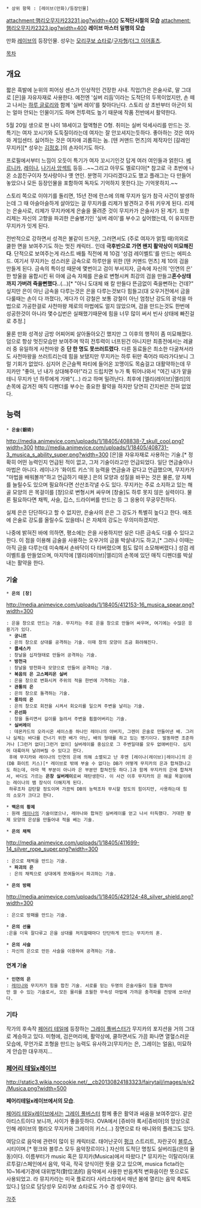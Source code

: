  * 상위 항목 : [레이브(만화)/등장인물]

attachment:햄리오무지카23231.jpg?width=400
'''도적단시절의 모습'''
attachment:햄리오무지카2323.jpg?width=400
'''레이브 마스터 일행의 모습'''

만화 [[레이브]]의 등장인물.
성우는 [[모리쿠보 쇼타로]]/[[구자형]]/[[더그 이어홀츠]].

[[목차]]
== 개요 ==
짧은 흑발에 눈위의 피어싱 센스가 인상적인 건장한 사내. 직업(?)은 은술사로, 말 그대로 [은]을 자유자재로 사용한다. 예전엔 '실버 리듬'이라는 도적단의 두목이었지만, 손 떼고 나서는 [[하루 글로리]]와 함께 '실버 레이'를 찾아다닌다. 스토리 상 초반부터 아군이 되는 얼마 안되는 인물이기도 하며 전투력도 높기 때문에 작품 전반에서 활약한다.

5월 20일 생으로 현 나이 18세이고 혈액형은 O형. 취미는 실버 악세사리를 만드는 것. 특기는 여자 꼬시기와 도둑질이라는데 여자는 잘 안꼬셔지는듯하다. 좋아하는 것은 여자와 게임센터. 싫어하는 것은 여자애 괴롭히는 놈. [텐 커맨드 먼츠]의 제작자인 [갈레인 무지카][* 성우는 [[김정호]].]의 손자이기도 하다.

프로필에서부터 느낌이 오듯이 특기가 여자 꼬시기인것 답게 여러 여인들과 얽힌다. [[베르니카(레이브)|베르니카]], [[레이나(레이브)|레이나]], [[나기사 앙섹트]] 등등...~~그리고 아무도 멜로디아[* 참고로 극 초반에 나온 소꿉친구이자 첫사랑이나 옛 연인. 분명히 기다리겠다고도 했고 플래그는 다 만들어 놓았으나 모든 등장인물을 포함하여 독자도 기억하지 못한다.]는 기억못하지.~~

스토리 쪽으로 이야기를 돌리면, 15년 전에 란스에 의해 무지카 일가 참극 사건이 발생하는데 그 때 아슬아슬하게 살아있는 걸 무지카를 리제가 발견하고 주워 키우게 된다. 리제는 은술사로, 리제가 무지카에게 은술을 물려준 것이 무지카가 은술사가 된 계기. 또한 리제는 자신의 고향을 파괴한 은술병기인 '실버 레이'를 부수고 싶어했는데, 이 유지또한 무지카가 잇게 된다. 

전반적으로 강하면서 성격은 불같이 뜨거운, 그러면서도 (주로 여자가 얽힐 때)의외로 쿨한 면을 보여주기도 하는 멋진 캐릭터.. 인데 '''극후반으로 가면 왠지 활약상이 미묘해진다'''. 단적으로 보여주는게 라스트 배틀 직전에 제 10검 '성검 레이벨트'를 만드는 에피소드. 여기서 무지카는 성스러운 금속으로 하루만을 위한 [텐 커맨드 먼츠] 제 10의 검을 만들게 된다. 금속의 특이성 때문에 몇번이고 검이 부서지자, 금속에 자신의 '인연의 은' 한 방울을 융합시킨 뒤 아예 금속 자체를 은술로 변형시켜 최강의 검을 만들고'''혼수상태까지 가버려 죽을뻔했다.'''.(...)[* "아니 도대체 왜 칼 만들다 뜬금없이 죽을뻔하는 건데?" 싶지만 은이 아닌 금속을 다루는것은 은을 다루는것보다 힘들고(대 오우거전에서 금을 다룰때는 손이 다 까졌다), 게다가 이 강철은 보통 강철이 아닌 엄청난 강도의 광석을 마법으로 가공한걸로 사천마왕 제로의 마법에도 얼지 않았으며, 검을 만드는것도 한번에 성공한것이 아니라 몇수십번은 실패했기때문에 힘을 너무 많이 써서 빈사 상태에 빠진걸로 추정.]

물론 만화 성격상 금방 어찌어찌 살아돌아오긴 했지만 그 이후의 행적이 좀 미묘해졌다. 덤으로 항상 멋진모습만 보여주며 딱히 전투력이 너프된건 아니지만 최종전에서는 레귤러 중 유일하게 사천마왕 중 '''단 한 명도 못쓰러트렸다'''. 다른 동료들은 최소한 다굴쳐서라도 사천마왕을 쓰러트리는데 힘을 보탰지만 무지카는 하루 뒤만 죽어라 따라가다보니 그럴 기회가 없었다. 심지어 은근슬쩍 파티에 들어온 꼬맹이도 목숨걸고 대활약하는데 무지카만 "좋아, 넌 내가 상대해주마!"라고 드립치면 누가 툭 튀어나와서 "여긴 내가 맡을테니 무지카 넌 하루에게 가봐"(...) 라고 하며 밀려난다. 최후에 [엘리(레이브)|엘리]의 손목에 감겨진 매직 디펜더를 부수는 중요한 활약을 하지만 당연히 간지씬은 전혀 없었다.

== 능력 ==
 * '''은술(銀術)'''
http://media.animevice.com/uploads/1/18405/408838-7_skull_cool.png?width=300
http://media.animevice.com/uploads/1/18405/408731-3_musica_s_ability_super.png?width=300
[은]을 자유자재로 사용하는 기술.[* 정확히 어떤 능력인지 언급된 적이 없고, 그저 기술이라고만 언급되었다. 일단 연금술이나 마법은 아니다. 레이나가 '화이트 키스'의 능력을 연금술과 같다고 언급했으며, 무지카가 "마법을 배워볼까"하고 언급하기 때문.] 은의 모양과 성질을 바꾸는 것은 물론, 양 자체를 늘릴수도 있으며 필요하다면 산산조각낼 수도 있다. 무지카는 주로 소지하고 있는 해골 모양의 은 목걸이를 [창]으로 변형시켜 싸우며 [창술]도 하루 못지 않은 실력이다. 물론 필요하다면 채찍, 사슬, 깁스, 드라이버를 만드는 등 그 응용이 무궁무진하다.

실제 은은 단단하다고 할 수 없지만, 은술사의 은은 그 강도가 특별히 높다고 한다. 애초에 은술로 강도를 올릴수도 있을테니 은 자체의 강도는 무의미하겠지만.

나중에 밝혀진 바에 의하면, 평소에는 은을 사용하지만 실은 다른 금속도 다룰 수 있다고 한다. 이 점을 이용해 금술을 사용하는 오우거의 금을 박살내기도 하고,[* 그러나 이때는 아직 금을 다루는데 미숙해서 손바닥이 다 타버렸으며 힘도 많이 소모해버렸다.] 성검 레이벨트를 만들었으며, 마지막에 [엘리(레이브)|엘리]의 손목에 있던 매직 디펜더를 박살내는 활약을 한다.

=== 기술 ===
 * '''은의 [창]'''
http://media.animevice.com/uploads/1/18405/412153-16_musica_spear.png?width=300
 : 은을 창으로 만드는 기술. 무지카는 주로 은을 창으로 만들어 싸우며, 여기에는 수많은 응용기가 있다.
  * '''궁니르'''
  : 은의 창으로 상대를 공격하는 기술. 이때 창의 모양이 조금 화려해진다. 
  * '''콜세스카'''
  : 창날을 십자형태로 만들어 공격하는 기술.
  * '''방천극'''
  : 창날을 방천화극 모양으로 만들어 공격하는 기술.
  * '''복음의 은 고스페리온 실버'''
  : 은을 창으로 변화시켜 주위의 적을 한번에 가격하는 기술.
  * '''관통의 은'''
  : 은의 창으로 돌격하는 기술.
  * '''풍차의 은'''
  : 은의 창으로 회전을 시켜서 회오리를 일으켜 주변을 날리는 기술.
  * '''은선화'''
  : 창을 돌리면서 길이를 늘려서 주변을 휩쓸어버리는 기술.
  * '''실버레이'''
  : 데몬카드의 오라시온 세이스중 하나인 레이나의 아버지, 그렌이 은술로 만들어낸 배. 그러나 실체는 바다를 건너기 위한 배가 아닌, 배의 형태를 하고 있는 병기이다. 발동하면 조준하거나 [그런거 없다|그런거 없이] 실버레이를 중심으로 그 주변일대를 모두 없애버린다. 심지어 대륙마저 날려버릴 수 있다고 한다.
  후에 무지카와 레이나의 인연의 은에 의해 소멸되고 난 후엔 [레이나(레이브)|레이나]의 은(DB 화이트 키스)[* 레이브로 밖에 부술 수 없다는 DB가 어떻게 무지카의 은과 합쳐졌나고도 하는데, 아마 핵 부분이 아니라 은 부분만 합쳐진듯 하다.]과 함께 무지카의 은에 합쳐져서, 바다도 가르는 '''은창 실버레이'''로써 재탄생한다. 이 사건 이후 무지카의 은 해골 목걸이에는 레이나의 뱀 장식이 더해지게 된다.
  하루조차 감탄할 정도이며 가끔씩 DB의 능력조차 무시할 정도의 힘이지만, 사용하는데 힘의 소모가 크다고 한다.

 * '''백은의 황제'''
 : 원래 [[레이나(레이브)|레이나]]의 기술이였으나, 레아나와 합쳐진 실버레이를 얻고 나서 터득했다. 거대한 황제 모양의 은상을 만들어내 적을 베는 기술.

 * '''은의 채찍'''
http://media.animevice.com/uploads/1/18405/411699-14_silver_rope_super.png?width=300
 : 은으로 채찍을 만드는 기술.
  * '''파괴의 은'''
  : 은의 채찍으로 상대에게 쪼여들어서 파괴하는 기술.

 * '''은의 방패'''
http://media.animevice.com/uploads/1/18405/429124-48_silver_shield.png?width=300
 : 은으로 방패를 만드는 기술.

 * '''은의 선율'''
 :은을 더욱 잘다루고 은을 상대를 처치할때마다 단단하게 만드는 무지카의 혼.

 * '''은의 사슬'''
 : 자신의 은으로 만든 사슬을 이용하여 공격하는 기술.

==== 연계 기술 ====
 * '''인연의 은'''
 : [[레이나(레이브)|레이나]]와 무지카가 힘을 합친 기술. 서로를 믿는 두명의 은술사들이 힘을 합쳐야만 쓸 수 있는 기술로서, 모든 물리를 초월한 무속성 마법에 가까운 충격파를 전방에 쏘아낸다.

=== 기타 ===
작가의 후속작 [[페어리 테일(만화)|페어리 테일]]에 등장하는 [[그레이 풀버스터]]가 무지카의 포지션을 거의 그대로 계승하고 있다. 미형에, 검은머리에, 활약상에, 쿨하면서도 가끔 화나면 열혈스러운 모습에, 무언가로 조형을 만드는 능력도 유사하고(무지카는 은, 그레이는 얼음), 미묘하게 안습한 대우까지...

=== [[페어리 테일(만화)|페어리 테일]]x[[레이브]] ===
http://static3.wikia.nocookie.net/__cb20130824183323/fairytail/images/e/e2/Musica.png?width=500

'''페어리테일x레이브에서의 모습'''.

[[페어리 테일(만화)|페어리 테일]]x[[레이브]]에서는 [[그레이 풀버스터]] 함께 좋은 활약과 싸움을 보여주었다. 같은 아티스트이다 보니까, 사이가 좋을듯하다. OVA에서 [쥬비아 록서|쥬비아]의 망상으로 인해 레이브의 햄리오 무지카와 그레이의 키스(...) 장면으로 타 애니와의 플래그도 있다.

여담으로 음악에 관련이 많이 된 캐릭터로. 태어난곳이 [[펑크]] 스트리트, 자란곳이 [[블루스]] 시티이며.[* 펑크와 블루스 모두 음악장르이다.] 자신의 도적단 명칭도 실버리듬(은의 율동)이다. 이름부터가 music 혹은 뮤지카(Musica)에서 따왔다.[* 뮤지카는 이탈리아/포르투갈/스페인에서 음악, 악곡, 작곡 양식이란 뜻을 갖고 있으며, musica ficta라는 10~16세기경에 대위법적(對位法的) 음악에서 사용한 반음계적 변화음이란 뜻으로도 사용되었고. 라 뮤지카라는 미국 플로리다 사라소타에서 매년 봄에 열리는 음악 축제도 있다.] 덤으로 담당성우 모리쿠보 쇼타로도 가수 겸 성우이다.

[[각주]]
